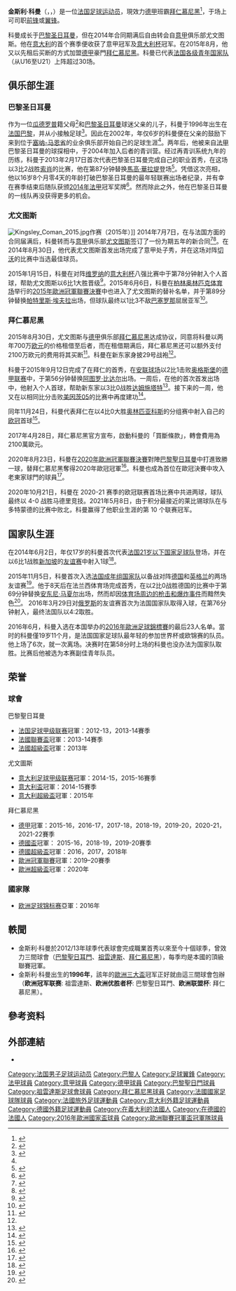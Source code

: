 {{noteTA
|G1=football|G2=uefa|G3=fcbayern|G4=德甲
|T=zh-hans:金斯利·科曼;zh-hk:京士利·高文;zh-tw:金斯利·科曼;
|1=zh-hans:金斯利·科曼;zh-hk:京士利·高文;zh-tw:金斯利·科曼;
|2=zh-hans:科曼;zh-hk:高文;zh-tw:科曼;
|3=zh-hans:马尔科·维拉蒂; zh-hk:馬高·華拉堤; zh-tw:馬可·維拉提;
|4=zh-hans:帕特里斯·埃弗拉;zh-hk:柏特利斯·艾夫拿;zh-tw:帕特里斯·埃夫拉;
}}
{{Infobox football biography
|name           = 金斯利·科曼<br />Kingsley Coman
|image          = Kingsley Coman (2019) (cropped).jpg
|caption        = 科曼2019年效力[[拜仁慕尼黑|拜仁慕尼黑]]
|birth_date     = {{Birth date and age|1996|6|13|df=y}}
|birth_place    = {{FRA}}[[巴黎|巴黎]]
|height         = {{height|m=1.78}}
|position       = [[翼锋|翼锋]]
|currentclub    = [[拜仁慕尼黑|拜仁慕尼黑]]
|clubnumber     = 11<ref name="bayern" />
|youthyears1    = 2002–2004
|youthclubs1    = {{link-en|塞纳尔-穆瓦西体育联盟|US Sénart-Moissy|塞纳尔-穆瓦西}}
|youthyears2    = 2004–2013
|youthclubs2    = [[巴黎圣日耳曼|巴黎圣日耳曼]]
|years1         = 2013–2014
|clubs1         = [[巴黎圣日耳曼|巴黎圣日耳曼]]
|caps1          = 4
|goals1         = 0
|clubs2         = [[尤文图斯|尤文图斯]]
|years2         = 2014–2017
|caps2          = 15
|goals2         = 0
|clubs3         = → [[拜仁慕尼黑|拜仁慕尼黑]] (租借)
|years3         = 2015–2017
|caps3          = 42
|goals3         = 6
|clubs4         = [[拜仁慕尼黑|拜仁慕尼黑]] 
|years4         = 2017–
|caps4          = 82
|goals4         = 16
|nationalyears1 = 2011–2012
|nationalteam1  = {{link-en|法国16岁以下国家足球队|France national under-16 football team|法国U16}}
|nationalcaps1  = 9
|nationalgoals1 = 0
|nationalyears2 = 2012–2013
|nationalteam2  = {{link-en|法国17岁以下国家足球队|France national under-17 football team|法国U17}}
|nationalcaps2  = 8
|nationalgoals2 = 3
|nationalyears3 = 2013–2014
|nationalteam3  = {{link-en|法国18岁以下国家足球队|France national under-18 football team|法国U18}}
|nationalcaps3  = 6
|nationalgoals3 = 1
|nationalyears4 = 2013–2015
|nationalteam4  = [[法国19岁以下国家足球队|法国U19]]
|nationalcaps4  = 7
|nationalgoals4 = 2
|nationalyears5 = 2014–2015
|nationalteam5  = [[法国21岁以下国家足球队|法国U21]]
|nationalcaps5  = 9
|nationalgoals5 = 2
|nationalyears6 = 2015–
|nationalteam6  = [[法国国家足球队|法国]]
|nationalcaps6  = 26
|nationalgoals6 = 5
|club-update = 2021年2月5日
|nationalteam-update = 2020年11月17日
}}
'''金斯利·科曼'''（{{lang-fr|Kingsley Coman}}，{{IPA-fr|kiŋslɛ kɔman, -mɑ̃}}，{{bd|1996年|6月13日|catIdx=Coman, Kingsley}}）是一位[[法国|法国]][[足球员|足球运动员]]，現效力[[德甲|德甲]]班霸[[拜仁慕尼黑|拜仁慕尼黑]]<ref name="bayern">{{cite web | url = http://www.fcbayern.de/en/news/news/2015/press-release-300815-fc-bayern-take-kingsley-coman-on-loan-from-juventus.php | title = Kingsley Coman joins Bayern on loan from Juventus | website = FC Bayern Munich | date = 2015-08-30 | access-date = 2015-08-30 | archive-date = 2018-12-18 | archive-url = https://web.archive.org/web/20181218124649/https://fcbayern.com/en/news/ | dead-url = no }}</ref>，于场上可司职[[前鋒_(足球)|前锋]]或[[翼锋|翼锋]]。

科曼成长于[[巴黎圣日耳曼|巴黎圣日耳曼]]，但在2014年合同期满后自由转会自[[意甲|意甲]]俱乐部尤文图斯。他在[[意大利|意大利]]的首个赛季便收获了意甲冠军及[[意大利杯|意大利杯]]冠军。在2015年8月，他又以先租后买断的方式加盟[[德甲|德甲]]豪門[[拜仁慕尼黑|拜仁慕尼黑]]。科曼已代表[[法國國家足球隊|法国各级青年国家队]]（从U16至U21）上阵超过30场。

==俱乐部生涯==
===巴黎圣日耳曼===
作为一位[[瓜德罗普|瓜德罗普]]籍父母<ref>{{cite web | url = http://www.foot224.net/kingsley-coman-un-talent-que-la-guinee-risque-de-perdre/ | title = Kingsley Coman: un talent que la Guinée risque de perdre | website = foot224.net | date = 2014-05-05 | access-date = 2015-08-30 | archive-date = 2015-09-24 | archive-url = https://web.archive.org/web/20150924014428/http://www.foot224.net/kingsley-coman-un-talent-que-la-guinee-risque-de-perdre/ | dead-url = no }}</ref>和[[巴黎圣日耳曼|巴黎圣日耳曼]]球迷父亲的儿子，科曼于1996年出生在[[法国|法国]][[巴黎|巴黎]]，并从小接触足球<ref name="leparisien">{{cite web|url=http://www.leparisien.fr/espace-premium/essonne-91/coman-la-dynamite-31-12-2012-2444183.php|title=Coman, la dynamite|publisher=leparisien.fr|accessdate=2015-08-30|archive-date=2015-09-28|archive-url=https://web.archive.org/web/20150928125703/http://www.leparisien.fr/espace-premium/essonne-91/coman-la-dynamite-31-12-2012-2444183.php|dead-url=no}}</ref>。因此在2002年，年仅6岁的科曼便在父亲的鼓励下来到位于[[塞纳-马恩省|塞纳-马恩省]]的业余俱乐部{{link-en|塞纳尔-穆瓦西体育联盟|US Sénart-Moissy|塞纳尔-穆瓦西}}开始自己的足球生涯<ref name="leparisien"/>。两年后，他被来自[[法甲|法甲]]巴黎圣日耳曼的球探相中，于2004年加入后者的青训营。经过再青训系统九年的历练，科曼于2013年2月17日首次代表巴黎圣日耳曼完成自己的职业首秀，在这场以3比2战胜[[索肖足球俱乐部|索肖]]的比赛，他在第87分钟替换[[馬高·華拉堤|馬高·華拉堤]]登场<ref>{{cite web | url = http://www.leparisien.fr/ligue-1-2010-2011-football/en-direct-sochaux-psg-chantome-titulaire-matuidi-capitaine-17-02-2013-2575077.php | title = Le PSG perd à Sochaux 3 à 2 mais reste leader | website = Le Parisien | date = 2013-02-17 | access-date = 2015-08-30 | archive-date = 2018-10-22 | archive-url = https://web.archive.org/web/20181022232535/http://www.leparisien.fr/ligue-1-2010-2011-football/en-direct-sochaux-psg-chantome-titulaire-matuidi-capitaine-17-02-2013-2575077.php | dead-url = no }}</ref>。凭借这次亮相，他以16岁8个月零4天的年龄打破巴黎圣日耳曼的最年轻联赛出场者纪录，并有幸在赛季结束后随队获颁[[2013年至2014年法國足球甲級聯賽|2014年法甲]]冠军奖牌<ref>{{cite web | url = http://www.espoirsdufootball.com/kingsley-coman-plus-jeune-joueur-de-lhistoire-du-psg-27514 | title = Kingsley Coman plus jeune joueur de l’histoire du PSG | website = espoirsdufootball.com | date = 2013-02-18 | access-date = 2015-08-30 | archive-url = https://web.archive.org/web/20140714235841/http://www.espoirsdufootball.com/kingsley-coman-plus-jeune-joueur-de-lhistoire-du-psg-27514 | archive-date = 2014-07-14 | dead-url = yes }}</ref>。然而除此之外，他在巴黎圣日耳曼的一线队再没获得更多的机会。

===尤文图斯===
[[File:Kingsley_Coman_2015.jpg|thumb]]作赛（2015年）]]
2014年7月7日，在与法国方面的合同届满后，科曼转而与[[意甲|意甲]]俱乐部[[尤文图斯|尤文图斯]]签订了一份为期五年的新合同<ref>{{cite web|last1=Holyman|first1=Ian|title=Coman turned down Arsenal for Juve|url=http://www.espnfc.com/story/1943104/paris-saint-germains-kingsley-coman-turned-down-arsenal-for-juventus|publisher=ESPN FC|accessdate=2014-07-10|date=2014-07-10|archive-date=2019-04-02|archive-url=https://web.archive.org/web/20190402072844/http://www.espnfc.com/story/1943104/paris-saint-germains-kingsley-coman-turned-down-arsenal-for-juventus|dead-url=no}}</ref><ref>{{cite web|title=Serie A: Juventus swoop to sign PSG midfielder Kingsley Coman on a five-year deal|url=http://www1.skysports.com/football/news/12961/9374488/serie-a-juventus-swoop-to-sign-psg-midfielder-kingsley-coman-on-a-five-year-deal|publisher=Sky Sports|accessdate=2014-07-10|date=2014-07-07|archive-date=2020-06-24|archive-url=https://web.archive.org/web/20200624082723/https://www.skysports.com/football/news/12961/9374488/serie-a-juventus-swoop-to-sign-psg-midfielder-kingsley-coman-on-a-five-year-deal|dead-url=no}}</ref>。在2014年8月30日，他代表尤文图斯首发出场完成了意甲处子秀，并在这场对阵[[切沃维罗纳足球俱乐部|切沃]]的比赛中当选最佳球员。

2015年1月15日，科曼在对阵[[维罗纳足球俱乐部|维罗纳]]的[[意大利杯|意大利杯]]八强比赛中于第78分钟射入个人首球，帮助尤文图斯以6比1大胜晋级<ref>{{cite web | url = http://www.theguardian.com/football/2015/jan/15/juventus-hellas-verona-coppa-italia-match-report | title = Juventus’s Sebastian Giovinco stars in cup drubbing of Verona | website = The Guardian | date = 2015-01-15 | access-date = 2015-08-30 | archive-date = 2015-12-08 | archive-url = https://web.archive.org/web/20151208070347/http://www.theguardian.com/football/2015/jan/15/juventus-hellas-verona-coppa-italia-match-report | dead-url = no }}</ref>。2015年6月6日，科曼在[[柏林奥林匹克体育场|柏林奥林匹克体育场]]举行的[[2015年歐洲冠軍聯賽決賽|2015年歐洲冠軍聯賽決賽]]中也进入了尤文图斯的替补名单，并于第89分钟替换[[帕特里斯·埃夫拉|帕特里斯·埃夫拉]]出场，但球队最终以1比3不敌[[巴塞罗那足球俱乐部|巴塞罗那]]屈居亚军<ref>{{cite news|url=http://www.uefa.com/uefachampionsleague/season=2015/matches/round=2000552/match=2015227/postmatch/report/index.html|title=Barcelona see off Juventus to claim fifth title|date=2015-06-06|work=UEFAaccessdate=2015-08-30|accessdate=2015-08-31|archive-date=2019-03-31|archive-url=https://web.archive.org/web/20190331044142/https://www.uefa.com/uefachampionsleague/season=2015/matches/round=2000552/match=2015227/postmatch/report/index.html|dead-url=no}}</ref>。

===拜仁慕尼黑===
2015年8月30日，尤文图斯与[[德甲|德甲]]俱乐部[[拜仁慕尼黑|拜仁慕尼黑]]达成协议，同意将科曼以两年700万[[欧元|欧元]]的价格租借至后者，而在租借期满后，拜仁慕尼黑还可以额外支付2100万欧元的费用将其买断<ref>{{cite web | url = http://www.juventus.com/en/news/news/2015/coman-completes-loan-move-to-bayern.php | title = Coman completes loan move to Bayern | website = Juventus | date = 2015-08-30 | access-date = 2015-08-30 | archive-date = 2019-10-16 | archive-url = https://web.archive.org/web/20191016153107/https://www.juventus.com/en/news/news/2015/coman-completes-loan-move-to-bayern.php | dead-url = no }}</ref>。科曼在新东家身披29号战袍<ref name="bayern" />。

科曼于2015年9月12日完成了在拜仁的首秀，在[[安联球场_(慕尼黑)|安联球场]]以2比1击败[[奥格斯堡足球俱乐部|奥格斯堡]]的[[2015年至2016年德国足球甲级联赛|德甲联赛]]中，于第56分钟替换[[阿图罗·比达尔|阿图罗·比达尔]]出场。一周后，在他的首次首发出场中，他射入个人首球，帮助新东家以3比0战胜[[达姆施塔特足球俱乐部|达姆施塔特]]<ref>{{cite news|title=Bayern Munich maintain perfect record with victory over Darmstadt|url=http://www.theguardian.com/football/2015/sep/19/darmstadt-bayern-munich-bundesliga-match-report|accessdate=2015-11-07|work=The Guardian|agency=Associated Press|date=2015-09-19|archive-date=2015-10-30|archive-url=https://web.archive.org/web/20151030073404/http://www.theguardian.com/football/2015/sep/19/darmstadt-bayern-munich-bundesliga-match-report|dead-url=no}}</ref>。接下来的一周，他又在以相同比分击败[[美因茨05|美因茨05]]的比赛中再度建功<ref>{{cite news|title=Robert Lewandowski on target twice as Bayern Munich defeat Mainz|url=http://www.theguardian.com/football/2015/sep/26/mainz-bayern-munich-bundesliga-match-report|accessdate=2015-11-07|work=The Guardian|agency=Reuters|date=2015-09-26|archive-date=2015-10-30|archive-url=https://web.archive.org/web/20151030073345/http://www.theguardian.com/football/2015/sep/26/mainz-bayern-munich-bundesliga-match-report|dead-url=no}}</ref>。

同年11月24日，科曼代表拜仁在以4比0大胜[[奥林匹亚科斯足球俱乐部|奥林匹亚科斯]]的分组赛中射入自己的[[欧洲冠军联赛|欧冠]]首球<ref>{{cite news|url=http://www.uefa.com/uefachampionsleague/season=2016/matches/round=2000634/match=2015732/index.html|title=Bayern overwhelm Olympiacos to ease through|date=2015-11-24|work=UEFA|access-date=2015-11-29|archive-date=2018-11-05|archive-url=https://web.archive.org/web/20181105192407/https://www.uefa.com/uefachampionsleague/season=2016/matches/round=2000634/match=2015732/index.html|dead-url=no}}</ref>。

2017年4月28日，拜仁慕尼黑官方宣布，啟動科曼的「買斷條款」，轉會費用為2100萬歐元。

2020年8月23日，科曼在[[2020年歐洲冠軍聯賽決賽|2020年歐洲冠軍聯賽決賽]]對陣[[巴黎聖日耳曼|巴黎聖日耳曼]]中打進致勝一球，替拜仁慕尼黑奪得2020年歐冠冠軍<ref>{{cite web|url=https://www.bbc.com/sport/football/53867676|title=Bayern Munich overcame Paris St-Germain in a tightly contested Champions League final in Lisbon to claim the crown for the sixth time.|website=BBC|date=23 August 2020|accessdate=23 August 2020|archive-date=2020-08-23|archive-url=https://web.archive.org/web/20200823031015/https://www.bbc.com/sport/football/53867676|dead-url=no}}</ref>。科曼也成為首位在歐冠決賽中攻入老東家球門的球員<ref>{{cite web|url=https://www.theguardian.com/football/2020/aug/23/bayern-munich-paris-saint-germain-psg-champions-league-final-match-report|title=Bayern Munich win Champions League as Kingsley Coman header sinks PSG|website=The Guardian|date=23 August 2020|accessdate=23 August 2020|archive-date=2020-08-28|archive-url=https://web.archive.org/web/20200828221249/https://www.theguardian.com/football/2020/aug/23/bayern-munich-paris-saint-germain-psg-champions-league-final-match-report|dead-url=no}}</ref>。

2020年10月21日，科曼在 2020-21 赛季的欧冠联赛首场比赛中共进两球，球队最终以 4-0 战胜马德里竞技。2021年5月8日，由于积分最接近的莱比锡球队在与多特蒙德的比赛中败北，科曼赢得了他职业生涯的第 10 个联赛冠军。

==国家队生涯==
在2014年6月2日，年仅17岁的科曼首次代表[[法国21岁以下国家足球队|法国21岁以下国家足球队]]登场，并在以6比1战胜[[新加坡21岁以下国家足球队|新加坡]]的[[友谊赛|友谊赛]]中射入1球<ref>{{cite news|url=http://www.fff.fr/equipes-de-france/3/espoirs/matchs/1913/2014-06-02/france-singapour|title=Match - France - Singapour - FFF|work=FFF|date=2014-06-02|accessdate=2014-06-13|archive-date=2020-06-26|archive-url=https://web.archive.org/web/20200626175451/https://www.fff.fr/equipes-de-france/3/espoirs/matchs/1913/2014-06-02/france-singapour|dead-url=no}}</ref>。

2015年11月5日，科曼首次入选[[法国国家足球队|法国成年组国家队]]以备战对阵[[德国国家足球队|德国]]和[[英格兰足球代表队|英格兰]]的两场友谊赛<ref>{{cite news|url=http://www.lequipe.fr/Football/Actualites/Equipe-de-france-didier-deschamps-ne-convoque-pas-mathieu-valbuena-hatem-ben-arfa-appele/605114|title=Equipe de France : Didier Deschamps ne convoque pas Mathieu Valbuena, Hatem Ben Arfa appelé|work=L'EQUIPE|date=2015-11-05|access-date=2015-11-06|archive-date=2015-11-07|archive-url=https://web.archive.org/web/20151107214428/http://www.lequipe.fr/Football/Actualites/Equipe-de-france-didier-deschamps-ne-convoque-pas-mathieu-valbuena-hatem-ben-arfa-appele/605114|dead-url=no}}</ref>。他于8天后在法兰西体育场完成首秀，在以2比0战胜德国的比赛中于第69分钟替换[[安东尼·马夏尔|安东尼·马夏尔]]出场，然而却因[[2015年11月巴黎襲擊事件|体育场周边的枪击和爆炸事件]]而黯然失色<ref>{{cite news|last1=Burke|first1=Chris|title=France defeat world champions Germany|url=http://www.uefa.com/uefaeuro/finals/news/newsid=2304523.html|accessdate=2015-11-13|publisher=UEFA|date=2015-11-13|archive-date=2017-11-11|archive-url=https://web.archive.org/web/20171111080159/http://www.uefa.com/uefaeuro/index.html|dead-url=no}}</ref>。
2016年3月29日对[[俄罗斯国家足球队|俄罗斯]]的友谊赛首次为法国国家队取得入球，在第76分钟射入，最终法国队以4:2取胜。

2016年6月，科曼入选在本国举办的[[2016年歐洲足球錦標賽|2016年歐洲足球錦標賽]]的最后23人名单。當时的科曼僅19岁11个月，是法国国家足球队最年轻的参加世界杯或欧锦赛的队员。他上场了6次，就一次离场。决赛时在第58分时上场的科曼也没办法为国家队取胜。比赛后他被选为本赛副佳青年队员。

==荣誉==
=== 球會 ===
;{{flagicon|FRA}} 巴黎聖日耳曼
* [[法国足球甲级联赛|法国足球甲级联赛]]冠軍：2012-13，2013-14賽季
* [[法國聯賽盃|法國聯賽盃]]冠軍：2013-14賽季
* [[法國超級盃|法國超級盃]]冠軍：2013年

;{{flagicon|ITA}} 尤文圖斯
* [[意大利足球甲级联赛|意大利足球甲级联赛]]冠軍：2014-15，2015-16賽季
* [[意大利盃|意大利盃]]冠軍：2014-15賽季
* [[意大利超級盃|意大利超級盃]]冠軍：2015年

;{{flagicon|GER}} 拜仁慕尼黑
* [[德國足球甲級聯賽|德甲]]冠軍：2015-16，2016-17，2017-18，2018-19，2019-20，2020-21，2021-22賽季
* [[德國盃|德國盃]]冠軍： 2015-16，2018-19，2019-20賽季
* [[德國超級盃|德國超級盃]]冠軍：2016，2017，2018年
* [[歐洲冠軍聯賽|歐洲冠軍聯賽]]冠軍：2019–20賽季
* [[歐洲超級盃|歐洲超級盃]]冠軍：2020年

=== 國家隊 ===
;{{FRA}}
* [[欧洲足球锦标赛|欧洲足球锦标赛]]亞軍：2016年

==軼聞==
*金斯利·科曼於2012/13年球季代表球會完成職業首秀以來至今十個球季，曾效力三間球會（[[巴黎聖日耳門|巴黎聖日耳門]]、[[祖雲達斯|祖雲達斯]]、[[拜仁慕尼黑|拜仁慕尼黑]]），每季均是本國的頂級聯賽冠軍。
*金斯利·科曼出生的'''1996年'''，該年的[[歐洲三大盃|歐洲三大盃]]冠军正好就由這三間球會包辦（'''欧洲冠军联赛''': 祖雲達斯、'''欧洲优胜者杯''': 巴黎聖日耳門、'''欧洲联盟杯''': 拜仁慕尼黑）。

==參考资料==
{{Reflist|2}}

== 外部連結 ==
{{commonscat|Kingsley Coman}}
* {{Soccerway}}

<!--{{祖雲達斯球員名單}}-->
{{拜仁慕尼黑球員名單}}
{{2016年歐洲國家盃法國參賽名單}}
{{2020年欧洲足球锦标赛法国参赛名单}}

{{DEFAULTSORT:Coman, Kingsley}}

[[Category:法国男子足球运动员|Category:法国男子足球运动员]]
[[Category:巴黎人|Category:巴黎人]]
[[Category:足球翼鋒|Category:足球翼鋒]]
[[Category:法甲球員|Category:法甲球員]]
[[Category:意甲球員|Category:意甲球員]]
[[Category:德甲球員|Category:德甲球員]]
[[Category:巴黎聖日門球員|Category:巴黎聖日門球員]]
[[Category:祖雲達斯足球會球員|Category:祖雲達斯足球會球員]]
[[Category:拜仁慕尼黑球員|Category:拜仁慕尼黑球員]]
[[Category:法國國家足球隊球員|Category:法國國家足球隊球員]]
[[Category:法國旅外足球運動員|Category:法國旅外足球運動員]]
[[Category:意大利外籍足球運動員|Category:意大利外籍足球運動員]]
[[Category:德國外籍足球運動員|Category:德國外籍足球運動員]]
[[Category:在義大利的法國人|Category:在義大利的法國人]]
[[Category:在德國的法國人|Category:在德國的法國人]]
[[Category:2016年歐洲國家盃球員|Category:2016年歐洲國家盃球員]]
[[Category:歐洲聯賽冠軍盃冠軍隊球員|Category:歐洲聯賽冠軍盃冠軍隊球員]]